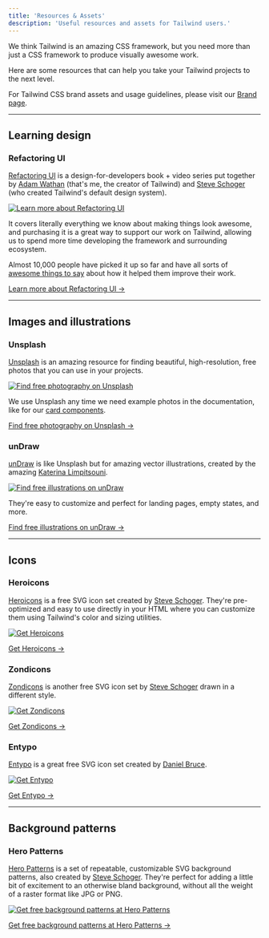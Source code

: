 ```yaml
---
title: 'Resources & Assets'
description: 'Useful resources and assets for Tailwind users.'
---
```



We think Tailwind is an amazing CSS framework, but you need more than just a CSS framework to produce visually awesome work.

Here are some resources that can help you take your Tailwind projects to the next level.

For Tailwind CSS brand assets and usage guidelines, please visit our [Brand page](/brand).

---

## Learning design

### Refactoring UI

[Refactoring UI](https://refactoringui.com/book) is a design-for-developers book + video series put together by [Adam Wathan](https://twitter.com/adamwathan) (that's me, the creator of Tailwind) and [Steve Schoger](https://twitter.com/steveschoger) (who created Tailwind's default design system).

<p>
  <a href="https://refactoringui.com/book">
    <img
      src={require('@/img/resources/refactoring-ui.png').default}
      alt="Learn more about Refactoring UI"
      width={1344}
      height={672}
    />
  </a>
</p>

It covers literally everything we know about making things look awesome, and purchasing it is a great way to support our work on Tailwind, allowing us to spend more time developing the framework and surrounding ecosystem.

Almost 10,000 people have picked it up so far and have all sorts of [awesome things to say](https://refactoringui.com/book/kind-words/) about how it helped them improve their work.

[Learn more about Refactoring UI &rarr;](https://refactoringui.com/book)

---

## Images and illustrations

### Unsplash

[Unsplash](https://unsplash.com/) is an amazing resource for finding beautiful, high-resolution, free photos that you can use in your projects.

<p>
  <a href="https://unsplash.com/">
    <img
      src={require('@/img/resources/unsplash.jpg').default}
      alt="Find free photography on Unsplash"
      width={1344}
      height={672}
    />
  </a>
</p>

We use Unsplash any time we need example photos in the documentation, like for our [card components](/components/cards).

[Find free photography on Unsplash &rarr;](https://unsplash.com)

### unDraw

[unDraw](https://undraw.co/) is like Unsplash but for amazing vector illustrations, created by the amazing [Katerina Limpitsouni](https://twitter.com/ninalimpi).

<p>
  <a href="https://undraw.co/">
    <img
      src={require('@/img/resources/undraw.png').default}
      alt="Find free illustrations on unDraw"
      width={1344}
      height={672}
    />
  </a>
</p>

They're easy to customize and perfect for landing pages, empty states, and more.

[Find free illustrations on unDraw &rarr;](https://undraw.co/)

---

## Icons

### Heroicons

[Heroicons](https://github.com/tailwindlabs/heroicons) is a free SVG icon set created by [Steve Schoger](https://twitter.com/steveschoger). They're pre-optimized and easy to use directly in your HTML where you can customize them using Tailwind's color and sizing utilities.

<p>
  <a href="https://github.com/tailwindlabs/heroicons">
    <img
      src={require('@/img/resources/heroicons-ui.png').default}
      alt="Get Heroicons"
      width={1344}
      height={672}
    />
  </a>
</p>

[Get Heroicons &rarr;](https://github.com/tailwindlabs/heroicons)

### Zondicons

[Zondicons](http://www.zondicons.com/) is another free SVG icon set by [Steve Schoger](https://twitter.com/steveschoger) drawn in a different style.

<p>
  <a href="http://www.zondicons.com/">
    <img
      src={require('@/img/resources/zondicons.png').default}
      alt="Get Zondicons"
      width={1344}
      height={672}
    />
  </a>
</p>

[Get Zondicons &rarr;](http://www.zondicons.com/)

### Entypo

[Entypo](http://www.entypo.com/) is a great free SVG icon set created by [Daniel Bruce](http://www.danielbruce.se/).

<p>
  <a href="http://www.entypo.com/">
    <img
      src={require('@/img/resources/entypo.png').default}
      alt="Get Entypo"
      width={1344}
      height={672}
    />
  </a>
</p>

[Get Entypo &rarr;](https://github.com/adamwathan/entypo-optimized)

---

## Background patterns

### Hero Patterns

[Hero Patterns](http://www.heropatterns.com/) is a set of repeatable, customizable SVG background patterns, also created by [Steve Schoger](https://twitter.com/steveschoger). They're perfect for adding a little bit of excitement to an otherwise bland background, without all the weight of a raster format like JPG or PNG.

<p>
  <a href="http://www.heropatterns.com/">
    <img
      src={require('@/img/resources/hero-patterns.png').default}
      alt="Get free background patterns at Hero Patterns"
      width={1344}
      height={672}
    />
  </a>
</p>

[Get free background patterns at Hero Patterns &rarr;](http://www.heropatterns.com/)
